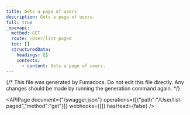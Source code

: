 ```yaml
---
title: Gets a page of users
description: Gets a page of users.
full: true
_openapi:
  method: GET
  route: /User/list-paged
  toc: []
  structuredData:
    headings: []
    contents:
      - content: Gets a page of users.
---
```


{/* This file was generated by Fumadocs.
Do not edit this file directly. Any changes should be made by running the generation command again. */}

<APIPage document={"/swagger.json"} operations={[{"path":"/User/list-paged","method":"get"}]} webhooks={[]} hasHead={false} />